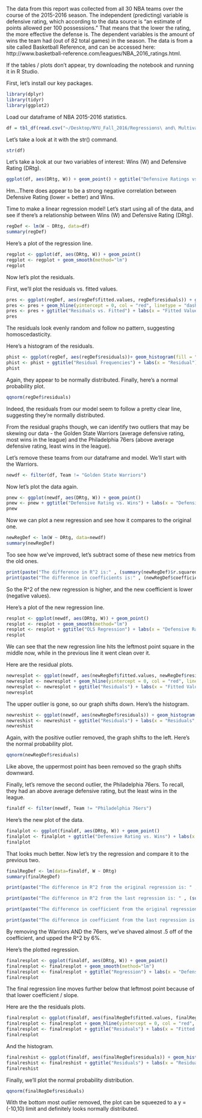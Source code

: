 
The data from this report was collected from all 30 NBA teams over the course of the 2015-2016 season. The independent (predicting) variable is defensive rating, which according to the data source is “an estimate of points allowed per 100 possessions.”  That means that the lower the rating, the more effective the defense is. The dependent variables is the amount of wins the team had (out of 82 total games) in the season. The data is from a site called Basketball Reference, and can be accessed here: http://www.basketball-reference.com/leagues/NBA_2016_ratings.html. 

If the tables / plots don't appear, try downloading the notebook and running it in R Studio.

First, let's install our key packages.

```r
library(dplyr)
library(tidyr)
library(ggplot2)
```

Load our dataframe of NBA 2015-2016 statistics.

```r
df = tbl_df(read.csv("~/Desktop/NYU_Fall_2016/Regressions\ and\ Multivariate\ Data\ Analysis/NBA/teams.csv"))
```

Let's take a look at it with the str() command.

```r
str(df)
```

Let's take a look at our two variables of interest: Wins (W) and Defensive Rating (DRtg).

```r
ggplot(df, aes(DRtg, W)) + geom_point() + ggtitle("Defensive Ratings vs. Wins") + labs(x = "Defensive Ratings") + labs(y = "Wins")
```

Hm...There does appear to be a strong negative correlation between Defensive Rating (lower = better) and Wins.

Time to make a linear regression model! Let's start using all of the data, and see if there's a relationship between Wins (W) and Defensive Rating (DRtg).

```r
regDef <- lm(W ~ DRtg, data=df)
summary(regDef)
```

Here's a plot of the regression line.

```r
regplot <- ggplot(df, aes(DRtg, W)) + geom_point()
regplot <- regplot + geom_smooth(method="lm")
regplot
```


Now let's plot the residuals.

First, we'll plot the residuals vs. fitted values.

```r
pres <- ggplot(regDef, aes(regDef$fitted.values, regDef$residuals)) + geom_point()
pres <- pres + geom_hline(yintercept = 0, col = "red", linetype = "dashed")
pres <- pres + ggtitle("Residuals vs. Fitted") + labs(x = "Fitted Values") + labs(y = "Residuals")
pres
```

The residuals look evenly random and follow no pattern, suggesting homoscedasticity.

Here's a histogram of the residuals.

```r
phist <- ggplot(regDef, aes(regDef$residuals))+ geom_histogram(fill = "blue")
phist <- phist + ggtitle("Residual Frequencies") + labs(x = "Residual") + labs(y = "Count")
phist
```

Again, they appear to be normally distributed. Finally, here's a normal probability plot.

```r
qqnorm(regDef$residuals)
```

Indeed, the residuals from our model seem to follow a pretty clear line, suggesting they're normally distributed. 

From the residual graphs though, we can identify two outliers that may be skewing our data - the Golden State Warriors (average defensive rating, most wins in the league) and the Philadelphia 76ers (above average defensive rating, least wins in the league).

Let's remove these teams from our dataframe and model. We'll start with the Warriors.

```r
newdf <- filter(df, Team != "Golden State Warriors")
```

Now let's plot the data again.

```r
pnew <- ggplot(newdf, aes(DRtg, W)) + geom_point()
pnew <- pnew + ggtitle("Defensive Rating vs. Wins") + labs(x = "Defensive Rating", y = "Wins")
pnew
```

Now we can plot a new regression and see how it compares to the original one.

```r
newRegDef <- lm(W ~ DRtg, data=newdf)
summary(newRegDef)
```

Too see how we've improved, let's subtract some of these new metrics from the old ones.

```r
print(paste("The difference in R^2 is:" , (summary(newRegDef)$r.squared) - summary(regDef)$r.squared))
print(paste("The difference in coefficients is:" , (newRegDef$coefficients[2] - regDef$coefficients[2])))
```

So the R^2 of the new regression is higher, and the new coefficient is lower (negative values).

Here's a plot of the new regression line.

```r
resplot <- ggplot(newdf, aes(DRtg, W)) + geom_point()
resplot <- resplot + geom_smooth(method="lm")
resplot <- resplot + ggtitle("OLS Regression") + labs(x = "Defensive Rating", y = "Wins")
resplot
```

We can see that the new regression line hits the leftmost point square in the middle now, while in the previous line it went clean over it.

Here are the residual plots.

```r
newresplot <- ggplot(newdf, aes(newRegDef$fitted.values, newRegDef$residuals)) + geom_point()
newresplot <- newresplot + geom_hline(yintercept = 0, col = "red", linetype = "dashed")
newresplot <- newresplot + ggtitle("Residuals") + labs(x = "Fitted Values", y = "Residuals")
newresplot
```

The upper outlier is gone, so our graph shifts down. Here's the histogram.

```r
newreshist <- ggplot(newdf, aes(newRegDef$residuals)) + geom_histogram(fill = "blue") 
newreshist <- newreshist + ggtitle("Residuals") + labs(x = "Residuals", y = "Count")
newreshist
```

Again, with the positive outlier removed, the graph shifts to the left. Here's the normal probability plot.

```r
qqnorm(newRegDef$residuals)
```

Like above, the uppermost point has been removed so the graph shifts downward.

Finally, let's remove the second outlier, the Philadelphia 76ers. To recall, they had an above average defensive rating, but the least wins in the league.

```r
finaldf <- filter(newdf, Team != "Philadelphia 76ers")
```

Here's the new plot of the data.

```r
finalplot <- ggplot(finaldf, aes(DRtg, W)) + geom_point()
finalplot <- finalplot + ggtitle("Defensive Rating vs. Wins") + labs(x = "Defensive Rating", y = "Wins")
finalplot
```

That looks much better. Now let's try the regression and compare it to the previous two.

```r
finalRegDef <- lm(data=finaldf, W ~ DRtg)
summary(finalRegDef)
```

```r
print(paste("The difference in R^2 from the original regression is: " , (summary(finalRegDef)$r.squared) - summary(regDef)$r.squared))

print(paste("The difference in R^2 from the last regression is: " , (summary(finalRegDef)$r.squared) - summary(newRegDef)$r.squared))

print(paste("The difference in coefficient from the original regression is: " , (finalRegDef$coefficients[2]) - regDef$coefficients[2]))

print(paste("The difference in coefficient from the last regression is: " , (finalRegDef$coefficients[2]) - newRegDef$coefficients[2]))
```

By removing the Warriors AND the 76ers, we've shaved almost .5 off of the coefficient, and upped the R^2 by 6%.

Here's the plotted regression.

```r
finalresplot <- ggplot(finaldf, aes(DRtg, W)) + geom_point()
finalresplot <- finalresplot + geom_smooth(method="lm")
finalresplot <- finalresplot + ggtitle("Regression") + labs(x = "Defensive Rating", y = "Wins")
finalresplot
```

The final regression line moves further below that leftmost point because of that lower coefficient / slope.

Here are the the residuals plots.

```r
finalresplot <- ggplot(finaldf, aes(finalRegDef$fitted.values, finalRegDef$residuals)) + geom_point()
finalresplot <- finalresplot + geom_hline(yintercept = 0, col = "red", linetype = "dashed")
finalresplot <- finalresplot + ggtitle("Residuals") + labs(x = "Fitted Values", y = "Residuals")
finalresplot
```

And the histogram.

```r
finalreshist <- ggplot(finaldf, aes(finalRegDef$residuals)) + geom_histogram(fill = "blue")
finalreshist <- finalreshist + ggtitle("Residuals") + labs(x = "Residuals", y = "Count")
finalreshist
```

Finally, we'll plot the normal probability distribution.

```r
qqnorm(finalRegDef$residuals)
```

With the bottom most outlier removed, the plot can be squeezed to a y = (-10,10) limit and definitely looks normally distributed.
